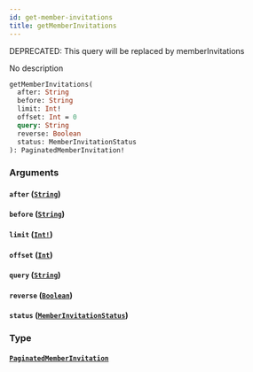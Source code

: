 ```yaml
---
id: get-member-invitations
title: getMemberInvitations
---
```


<span class="badge badge--warning">DEPRECATED: This query will be replaced by memberInvitations</span>

No description

```graphql
getMemberInvitations(
  after: String
  before: String
  limit: Int!
  offset: Int = 0
  query: String
  reverse: Boolean
  status: MemberInvitationStatus
): PaginatedMemberInvitation!

```

### Arguments

#### `after` ([`String`](/docs/graphql/scalars/string))

#### `before` ([`String`](/docs/graphql/scalars/string))

#### `limit` ([`Int!`](/docs/graphql/scalars/int))

#### `offset` ([`Int`](/docs/graphql/scalars/int))

#### `query` ([`String`](/docs/graphql/scalars/string))

#### `reverse` ([`Boolean`](/docs/graphql/scalars/boolean))

#### `status` ([`MemberInvitationStatus`](/docs/graphql/enums/member-invitation-status))

### Type

#### [`PaginatedMemberInvitation`](/docs/graphql/objects/paginated-member-invitation)
